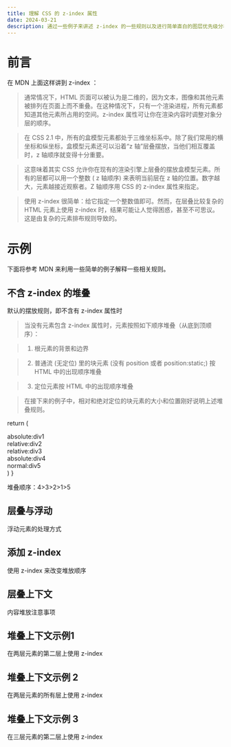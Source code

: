 ```yaml
---
title: 理解 CSS 的 z-index 属性
date: 2024-03-21
description: 通过一些例子来讲述 z-index 的一些规则以及进行简单直白的图层优先级分析
---
```


# 前言

在 MDN 上面这样讲到 z-index ：

> 通常情况下，HTML 页面可以被认为是二维的，因为文本，图像和其他元素被排列在页面上而不重叠。在这种情况下，只有一个渲染进程，所有元素都知道其他元素所占用的空间。z-index 属性可让你在渲染内容时调整对象分层的顺序。

> 在 CSS 2.1 中，所有的盒模型元素都处于三维坐标系中。除了我们常用的横坐标和纵坐标，盒模型元素还可以沿着“z 轴”层叠摆放，当他们相互覆盖时，z 轴顺序就变得十分重要。

> 这意味着其实 CSS 允许你在现有的渲染引擎上层叠的摆放盒模型元素。所有的层都可以用一个整数 ( z 轴顺序) 来表明当前层在 z 轴的位置。数字越大，元素越接近观察者。Z 轴顺序用 CSS 的 z-index 属性来指定。

> 使用 z-index 很简单：给它指定一个整数值即可。然而，在层叠比较复杂的 HTML 元素上使用 z-index 时，结果可能让人觉得困惑，甚至不可思议。这是由复杂的元素排布规则导致的。

# 示例

下面将参考 MDN 来利用一些简单的例子解释一些相关规则。

## 不含 z-index 的堆叠

默认的摆放规则，即不含有 z-index 属性时

> 当没有元素包含 z-index 属性时，元素按照如下顺序堆叠（从底到顶顺序）：

> 1. 根元素的背景和边界

> 2. 普通流 (无定位) 里的块元素 (没有 position 或者 position:static;) 按 HTML 中的出现顺序堆叠

> 3. 定位元素按 HTML 中的出现顺序堆叠

> 在接下来的例子中，相对和绝对定位的块元素的大小和位置刚好说明上述堆叠规则。

  return (
    <div className="relative text-black">
      <div className="absolute left-0 top-0 h-full w-40 border border-dotted border-black bg-red-300 opacity-70">
        absolute:div1
      </div>
      <div className="relative left-[10%] top-20 h-20 w-4/5 border border-dotted border-black bg-orange-300 text-center opacity-70">
        relative:div2
      </div>
      <div className="relative left-[10%] top-10 h-40 w-4/5 border border-dotted border-black bg-yellow-300 text-center opacity-70">
        relative:div3
      </div>
      <div className="absolute right-0 top-0 h-full w-40 border border-dotted border-black bg-green-300 opacity-70">
        absolute:div4
      </div>
      <div className="ml-[10%] h-20 w-4/5 border border-dotted border-black bg-teal-300 text-center">normal:div5</div>
    </div>
  )
}

<WithoutZIndex />

堆叠顺序：4>3>2>1>5

## 层叠与浮动

浮动元素的处理方式

## 添加 z-index

使用 z-index 来改变堆放顺序

## 层叠上下文

内容堆放注意事项

## 堆叠上下文示例1

在两层元素的第二层上使用 z-index

## 堆叠上下文示例 2

在两层元素的所有层上使用 z-index

## 堆叠上下文示例 3

在三层元素的第二层上使用 z-index
